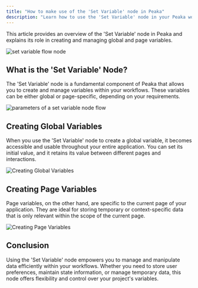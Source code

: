 ```yaml
---
title: "How to make use of the 'Set Variable' node in Peaka"
description: "Learn how to use the 'Set Variable' node in your Peaka workflows to create and manage global and page variables"
---
```


This article provides an overview of the 'Set Variable' node in Peaka and explains its role in creating and managing global and page variables.

<img
  src="https://cdn.peaka.com/jexl/flows/set-variable-1.png"
  alt="set variable flow node"
/>

## What is the 'Set Variable' Node?

The 'Set Variable' node is a fundamental component of Peaka that allows you to create and manage variables within your workflows. These variables can be either global or page-specific, depending on your requirements.

<img
  src="https://cdn.peaka.com/jexl/flows/set-variable-3.png"
  alt="parameters of a set variable node flow"
/>

## Creating Global Variables

When you use the 'Set Variable' node to create a global variable, it becomes accessible and usable throughout your entire application. You can set its initial value, and it retains its value between different pages and interactions.

<img
  src="https://cdn.peaka.com/jexl/flows/set-variable-2.png"
  alt="Creating Global Variables"
/>

## Creating Page Variables

Page variables, on the other hand, are specific to the current page of your application. They are ideal for storing temporary or context-specific data that is only relevant within the scope of the current page.

<img
  src="https://cdn.peaka.com/jexl/flows/set-variable-4.png"
  alt="Creating Page Variables"
/>

## Conclusion

Using the 'Set Variable' node empowers you to manage and manipulate data efficiently within your workflows. Whether you need to store user preferences, maintain state information, or manage temporary data, this node offers flexibility and control over your project's variables.
